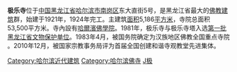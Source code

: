 {{來源|time=2015-02-27T10:25:17+00:00}}
{{擴充|time=2015-02-27T10:25:17+00:00}}
{{他用|subject=黑龙江的佛寺|other=其他同名佛寺|极乐寺}}
{{文物保护单位
|级别 = 2
|名称 = 极乐寺
|子项 = <!-- 文物保护单位子项名称 -->
|图片 = ハルビン極楽寺玄関.jpg
|说明 = 极乐寺山门
|省名 = 黑龙江省
|市/县名 = <!-- 市县级文物保护单位所在市县的名称，全国重点和省级不要填 -->
|所在 = [[哈尔滨市|哈尔滨市]]
|分类 = 古建筑
|时代 = 民国初年
|编号 = [[第一批黑龙江省文物保护单位|第1批]]第8号
|登录 = 1981年1月27日
}}{{文物保护单位
|级别 = 2
|名称 = 极乐寺塔
|子项 = <!-- 文物保护单位子项名称 -->
|图片 = ハルビン極楽寺境内4.jpg
|说明 = 极乐寺八角堂和塔
|省名 = 黑龙江省
|市/县名 = <!-- 市县级文物保护单位所在市县的名称，全国重点和省级不要填 -->
|所在 = [[哈尔滨市|哈尔滨市]]
|分类 = 古建筑
|时代 = 民国初年
|编号 = 第1批第9号
|登录 = 1981年1月27日
}}
'''极乐寺'''位于[[中国|中国]][[黑龙江省|黑龙江省]][[哈尔滨市|哈尔滨市]][[南岗区|南岗区]]东大直街5号，是黑龙江省最大的[[佛教|佛教]][[建筑|建筑]]群，始建于1921年，1924年完工。主建筑[[面积|面积]]5,186[[平方米|平方米]]，寺院总面积53,500平方米。寺內設有[[哈爾濱佛學院|哈爾濱佛學院]]。1981年，极乐寺与极乐寺塔入选[[第一批黑龙江省文物保护单位|第一批黑龙江省文物保护单位]]。1983年4月，被国务院确定为汉族地区佛教全国重点寺院 。2010年12月，被国家宗教事务局评为首届全国创建和谐寺观教堂先进集体。

{{Religion-buil-stub}}
{{China-buddhism-temple}}

[[Category:哈尔滨近代建筑|Category:哈尔滨近代建筑]]
[[Category:哈尔滨佛寺|Category:哈尔滨佛寺]]
[[Category:汉族地区佛教全国重点寺院|J极]]